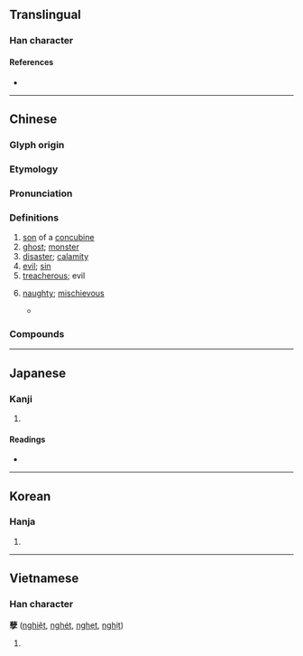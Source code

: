{{also|孼}}
{{character info}}
==Translingual==

===Han character===
{{Han char|rn=39|rad=子|as=16|sn=20|four=44407|canj=TJND|ids=⿱薛子}}

====References====
* {{Han ref|kx=0281.060|dkj=07047|dj=0551.060|hdz=21020.070|uh=5B7D|ud=23421|bh=C45E|bd=50270}}

----

==Chinese==
{{zh-forms|alt=孼,𰰟-second&#45;round simplified}}

===Glyph origin===
{{Han etym}}

===Etymology===
{{rfe|zh|*s-nya-s ⪤ *s-nyan PUNISH / OPPRESS / COERCE?}}

===Pronunciation===
{{zh-pron
|m=niè
|m-s=nyie2
|c=jip6,jit6
|c-t=nget2
|g=nyiet6
|h=pfs=ngiet/s:ngiak;gd=ngiad5
|j=nieh4
|mb=ngiè
|md=ngiĕk
|mn=gia̍t
|mn-t=ngiag8/ngiêg8
|w=5nyiq
|x=nyie6
|mc=y
|oc=y
|cat=n,a
}}

===Definitions===
{{zh-hanzi}}

# [[son]] of a [[concubine]]
# [[ghost]]; [[monster]]
# [[disaster]]; [[calamity]]
# [[evil]]; [[sin]]
# [[treacherous]]; evil
# {{lb|zh|Hokkien}} [[naughty]]; [[mischievous]]
#* {{zh-x|誰{Siáng} 遮 孽　將{chiong} 阮{gún} 鎖 佇咧 夢 內底|Who's so '''naughty''' that they locked me in a dream?|TW|ref='''2020''', {{w2|zh|黃妃}} ({{w|Huang Fei}}) (lyricist {{w2|zh|方文良}} Neil Fang), [https://www.youtube.com/watch?v=xNb-yJNEzSo {{lang|zh|雪咧飛}}]}}

===Compounds===
{{zh-der|孽冤|孽畜|孽黨|庶孽|孤臣孽子|冤孽|惡孽|孽子|孽根|作孽|孽障種子|孽障|孽種|孽子孤臣|媒孽|孽緣|妖孽|天災地孽|天作孽|殘渣餘孽|無名孽火|沴孽|餘孽|罪孽深重|遺孽|風流冤孽|遺孽餘烈|造孽|罪孽|自作孽|興妖作孽|孽譎仔話|孽潲|孽唆|孽雞|孽蟲|孽話|孽哥|孽骨|三孽|亂孽|便孽|兇孽|冤孽債|冤孽症候|凶孽|卑孽|口孽|吃孽|夙孽|夭孽|女孽|姦孽|嫡孽|嬖孽|孤孽|孽債|孽出|孽報|孽塵|孽妾|孽嬖|孽孫|孽孽|孽寵|孽庶|孽愆|孽星|孽毒|孽海|孽牙|孽相|孽臣|孽芽|孽苗|孽裔|孽豎|孽類|孽風|孽鳥|孽齬|孽龍|宗孽|宦孽|宿孽|寇孽|寵孽|封建餘孽|小孽|巨孽|微孽|情孽|戚孽|打孽|揭孽|支孽|旁孽|昏孽|格孽|殃孽|殘孽|殷孽|毒孽|活冤孽|流孽|火孽|災孽|煽孽|牙孽|狂孽|生孽|畜孽|疏孽|發孽|石孽|祅孽|禍孽|種孽|筆孽|群孽|羯孽|羽孽|臣孽|花孽|苞孽|草孽|華孽|萌孽|薉孽|蛇孽|蝗孽|蟲孽|蠹孽|讒孽|貴孽|賊孽|逆孽|逋孽|造口孽|適孽|遭孽|遺腹孽|邊孽|邪孽|釁孽|革孽|魚孽|黃孽|黑風孽海|龍孽|龜孽}}

----

==Japanese==

===Kanji===
{{ja-kanji|grade=|rs=子17}}

# {{rfdef|ja|sort=子17}}

====Readings====
* {{ja-readings|on=[[げつ]] (getsu), [[げち]] (gechi)|kun=[[わきばら]] (wakibara)}}

----

==Korean==

===Hanja===
{{ko-hanja|hangeul=얼|rv=eol|mr=ŏl}}

# {{rfdef|ko|sort=子17}}

----

==Vietnamese==

===Han character===
'''孽''' ([[nghiệt]], [[nghét]], [[nghẹt]], [[nghịt]])

# {{rfdef|vi}}

{{cln|vi|Han tu}}